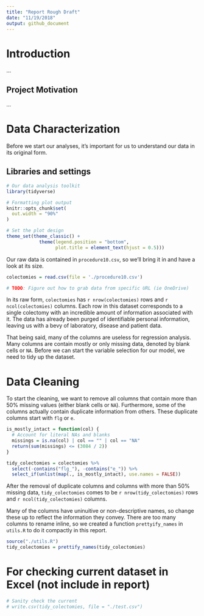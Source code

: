 ```yaml
---
title: "Report Rough Draft"
date: "11/19/2018"
output: github_document
---
```


# Introduction 

...

## Project Motivation

...

# Data Characterization

Before we start our analyses, it's important for us to understand our data in its original form.

## Libraries and settings

```r
# Our data analysis toolkit
library(tidyverse)

# Formatting plot output
knitr::opts_chunk$set(
  out.width = "90%"
)

# Set the plot design
theme_set(theme_classic() + 
            theme(legend.position = "bottom", 
                  plot.title = element_text(hjust = 0.5)))
```

Our raw data is contained in `procedure10.csv`, so we'll bring it in and have a look at its size. 

```r
colectomies = read.csv(file = './procedure10.csv') 

# TODO: Figure out how to grab data from specific URL (ie OneDrive)
```

In its raw form, `colectomies` has `r nrow(colectomies)` rows and `r ncol(colectomies)` columns. Each row in this dataset corresponds to a single colectomy with an incredible amount of information associated with it. The data has already been purged of identifiable personal information, leaving us with a bevy of laboratory, disease and patient data. 

That being said, many of the columns are useless for regression analysis. Many columns are contain mostly or only missing data, denoted by blank cells or `NA`. Before we can start the variable selection for our model, we need to tidy up the dataset. 

# Data Cleaning

To start the cleaning, we want to remove all columns that contain more than 50% missing values (either blank cells or `NA`). Furthermore, some of the columns actually contain duplicate information from others. These duplicate columns start with `flg` or `e`. 

```r
is_mostly_intact = function(col) {
  # Account for literal NAs and blanks
  missings = is.na(col) | col == "" | col == "NA"
  return(sum(missings) <= (3084 / 2))
}

tidy_colectomies = colectomies %>% 
  select(-contains("flg_"), -contains("e_")) %>% 
  select_if(unlist(map(., is_mostly_intact), use.names = FALSE))
```

After the removal of duplicate columns and columns with more than 50% missing data, `tidy_colectomies` comes to be `r nrow(tidy_colectomies)` rows and `r ncol(tidy_colectomies)` columns. 

Many of the columns have uninuitive or non-descriptive names, so change these up to reflect the information they convey. There are too many columns to rename inline, so we created a function `prettyify_names` in `utils.R` to do it compactly in this report. 

```r
source("./utils.R")
tidy_colectomies = prettify_names(tidy_colectomies)
```




# For checking current dataset in Excel (not include in report)

```r
# Sanity check the current
# write.csv(tidy_colectomies, file = "./test.csv")
```



